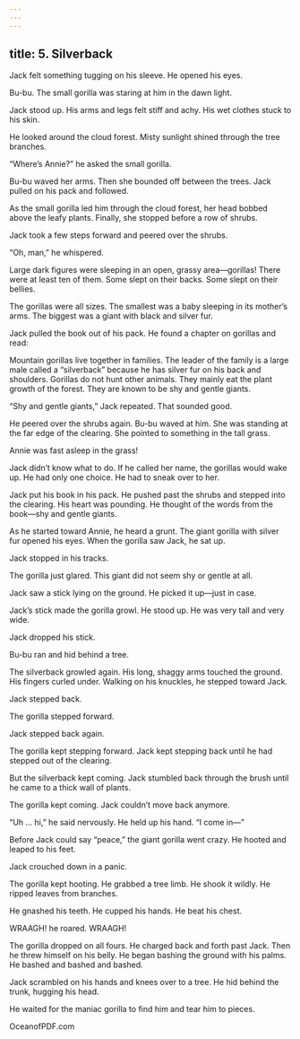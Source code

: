 ```yaml
---
---
---
```

title: 5. Silverback
---



Jack felt something tugging on his sleeve. He opened his eyes.

Bu-bu. The small gorilla was staring at him in the dawn light.

Jack stood up. His arms and legs felt stiff and achy. His wet clothes stuck to his skin.

He looked around the cloud forest. Misty sunlight shined through the tree branches.

“Where’s Annie?” he asked the small gorilla.

Bu-bu waved her arms. Then she bounded off between the trees. Jack pulled on his pack and followed.

As the small gorilla led him through the cloud forest, her head bobbed above the leafy plants. Finally, she stopped before a row of shrubs.

Jack took a few steps forward and peered over the shrubs.

“Oh, man,” he whispered.

Large dark figures were sleeping in an open, grassy area—gorillas! There were at least ten of them. Some slept on their backs. Some slept on their bellies.

The gorillas were all sizes. The smallest was a baby sleeping in its mother’s arms. The biggest was a giant with black and silver fur.

Jack pulled the book out of his pack. He found a chapter on gorillas and read:

Mountain gorillas live together in families. The leader of the family is a large male called a “silverback” because he has silver fur on his back and shoulders. Gorillas do not hunt other animals. They mainly eat the plant growth of the forest. They are known to be shy and gentle giants.



“Shy and gentle giants,” Jack repeated. That sounded good.

He peered over the shrubs again. Bu-bu waved at him. She was standing at the far edge of the clearing. She pointed to something in the tall grass.

Annie was fast asleep in the grass!

Jack didn’t know what to do. If he called her name, the gorillas would wake up. He had only one choice. He had to sneak over to her.

Jack put his book in his pack. He pushed past the shrubs and stepped into the clearing. His heart was pounding. He thought of the words from the book—shy and gentle giants.

As he started toward Annie, he heard a grunt. The giant gorilla with silver fur opened his eyes. When the gorilla saw Jack, he sat up.

Jack stopped in his tracks.

The gorilla just glared. This giant did not seem shy or gentle at all.

Jack saw a stick lying on the ground. He picked it up—just in case.

Jack’s stick made the gorilla growl. He stood up. He was very tall and very wide.

Jack dropped his stick.

Bu-bu ran and hid behind a tree.



The silverback growled again. His long, shaggy arms touched the ground. His fingers curled under. Walking on his knuckles, he stepped toward Jack.

Jack stepped back.

The gorilla stepped forward.

Jack stepped back again.

The gorilla kept stepping forward. Jack kept stepping back until he had stepped out of the clearing.

But the silverback kept coming. Jack stumbled back through the brush until he came to a thick wall of plants.

The gorilla kept coming. Jack couldn’t move back anymore.

“Uh … hi,” he said nervously. He held up his hand. “I come in—”

Before Jack could say “peace,” the giant gorilla went crazy. He hooted and leaped to his feet.

Jack crouched down in a panic.

The gorilla kept hooting. He grabbed a tree limb. He shook it wildly. He ripped leaves from branches.

He gnashed his teeth. He cupped his hands. He beat his chest.

WRAAGH! he roared. WRAAGH!

The gorilla dropped on all fours. He charged back and forth past Jack. Then he threw himself on his belly. He began bashing the ground with his palms. He bashed and bashed and bashed.

Jack scrambled on his hands and knees over to a tree. He hid behind the trunk, hugging his head.

He waited for the maniac gorilla to find him and tear him to pieces.

OceanofPDF.com